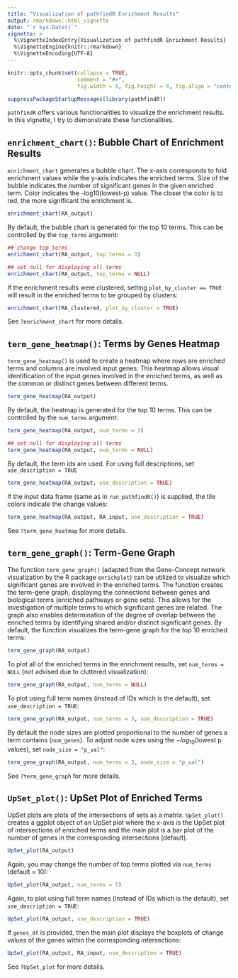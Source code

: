```yaml
---
title: "Visualization of pathfindR Enrichment Results"
output: rmarkdown::html_vignette
date: "`r Sys.Date()`"
vignette: >
  %\VignetteIndexEntry{Visualization of pathfindR Enrichment Results}
  %\VignetteEngine{knitr::rmarkdown}
  %\VignetteEncoding{UTF-8}
---
```


```r
knitr::opts_chunk$set(collapse = TRUE,
                      comment = "#>",
                      fig.width = 8, fig.height = 4, fig.align = "center")
```
```r
suppressPackageStartupMessages(library(pathfindR))
```

`pathfindR` offers various functionalities to visualize the enrichment results. In this vignette, I try to demonstrate these functionalities.

## `enrichment_chart()`: Bubble Chart of Enrichment Results

`enrichment_chart` generates a bubble chart. The x-axis corresponds to fold enrichment values while the y-axis indicates the enriched terms. Size of the bubble indicates the number of significant genes in the given enriched term. Color indicates the -log10(lowest-p) value. The closer the color is to red, the more significant the enrichment is.

```r
enrichment_chart(RA_output)
```

By default, the bubble chart is generated for the top 10 terms. This can be controlled by the `top_terms` argument:

```r
## change top_terms
enrichment_chart(RA_output, top_terms = 3)

## set null for displaying all terms
enrichment_chart(RA_output, top_terms = NULL)
```

If the enrichment results were clustered, setting `plot_by_cluster == TRUE` will result in the enriched terms to be grouped by clusters:

```r
enrichment_chart(RA_clustered, plot_by_cluster = TRUE)
```

See `?enrichment_chart` for more details.

## `term_gene_heatmap()`: Terms by Genes Heatmap

`term_gene_heatmap()` is used to create a heatmap where rows are enriched terms and columns are involved input genes. This heatmap allows visual identification of the input genes involved in the enriched terms, as well as the common or distinct genes between different terms. 

```r
term_gene_heatmap(RA_output)
```

By default, the heatmap is generated for the top 10 terms. This can be controlled by the `num_terms` argument:

```r
term_gene_heatmap(RA_output, num_terms = 3)

## set null for displaying all terms
term_gene_heatmap(RA_output, num_terms = NULL)
```

By default, the term ids are used. For using full descriptions, set `use_description = TRUE`

```r
term_gene_heatmap(RA_output, use_description = TRUE)
```

If the input data frame (same as in `run_pathfindR()`) is supplied, the tile colors indicate the change values:

```r
term_gene_heatmap(RA_output, RA_input, use_description = TRUE)
```

See `?term_gene_heatmap` for more details.

## `term_gene_graph()`: Term-Gene Graph

The function `term_gene_graph()` (adapted from the Gene-Concept network visualization by the R package `enrichplot`) can be utilized to visualize which significant genes are involved in the enriched terms. The function creates the term-gene graph, displaying the connections between genes and biological terms (enriched pathways or gene sets). This allows for the investigation of multiple terms to which significant genes are related. The graph also enables determination of the degree of overlap between the enriched terms by identifying shared and/or distinct significant genes.
By default, the function visualizes the term-gene graph for the top 10 enriched terms:

```r
term_gene_graph(RA_output)
```

To plot all of the enriched terms in the enrichment results, set `num_terms = NULL` (not advised due to cluttered visualization):

```r
term_gene_graph(RA_output, num_terms = NULL)
```

To plot using full term names (instead of IDs which is the default), set `use_description = TRUE`:

```r
term_gene_graph(RA_output, num_terms = 3, use_description = TRUE)
```

By default the node sizes are plotted proportional to the number of genes a term contains (`num_genes`). To adjust node sizes using the $-log_{10}$(lowest p values), set `node_size = "p_val"`:

```r
term_gene_graph(RA_output, num_terms = 3, node_size = "p_val")
```

See `?term_gene_graph` for more details.

## `UpSet_plot()`: UpSet Plot of Enriched Terms

UpSet plots are plots of the intersections of sets as a matrix. `UpSet_plot()` creates a ggplot object of an UpSet plot where the x-axis is the UpSet plot of intersections of enriched terms and the main plot is a bar plot of the number of genes in the corresponding intersections (default).

```r
UpSet_plot(RA_output)
```

Again, you may change the number of top terms plotted via `num_terms` (default = 10):

```r
UpSet_plot(RA_output, num_terms = 5)
```

Again, to plot using full term names (instead of IDs which is the default), set `use_description = TRUE`:

```r
UpSet_plot(RA_output, use_description = TRUE)
```

If `genes_df` is provided, then the main plot displays the boxplots of change values of the genes within the corresponding intersections:

```r
UpSet_plot(RA_output, RA_input, use_description = TRUE)
```

See `?UpSet_plot` for more details.

